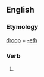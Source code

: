 ==English==

===Etymology===
[[droop]] + [[-eth]]

===Verb===
{{infl|en|verb form}}

# {{archaic third-person singular of|droop}}